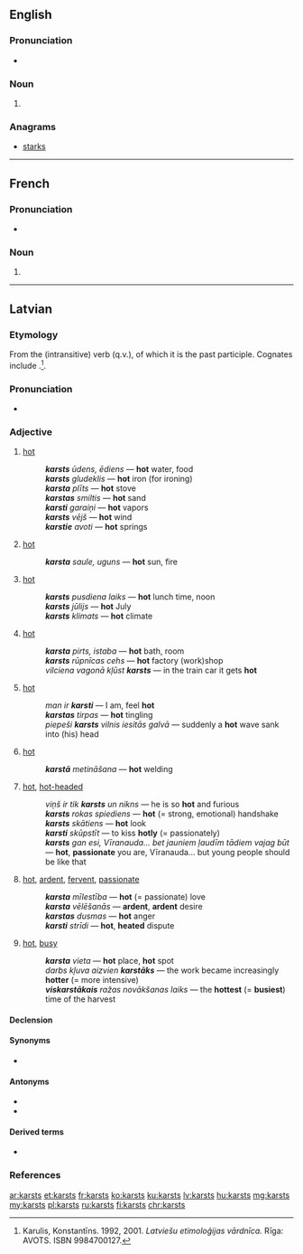 ==English==

===Pronunciation===
* {{rhymes|ɑː(r)sts|lang=en}}

===Noun===
{{head|en|noun plural form}}

# {{plural of|karst|lang=en}}

===Anagrams===
* [[starks#English|starks]]

----

==French==

===Pronunciation===
* {{IPA|/kaʁst/|lang=fr}}

===Noun===
{{head|fr|noun plural form|g=?}}

# {{plural of|karst|lang=fr}}

----

==Latvian==

===Etymology===
From the (intransitive) verb {{m|lv|karst||to heat up, to grow hot}} (q.v.), of which it is the past participle. Cognates include {{etyl|lt|-}} {{m|lt|karštas}}.<ref>Karulis, Konstantīns. 1992, 2001. ''Latviešu etimoloģijas vārdnīca.'' Rīga: AVOTS. ISBN 9984700127.</ref>.

===Pronunciation===
* {{lv-IPA|kâɾsts|broken}}
{{audio|lv-riga-karsts.ogg|lang=lv}}

===Adjective===
{{lv-adj|karst}}

# [[hot]] {{gloss|having [[relatively]] [[high]] [[temperature]]}}
#: '''''karsts''' ūdens, ēdiens'' — '''hot''' water, food
#: '''''karsts''' gludeklis'' — '''hot''' iron (for ironing)
#: '''''karsta''' plīts'' — '''hot''' stove
#: '''''karstas''' smiltis'' — '''hot''' sand
#: '''''karsti''' garaiņi'' — '''hot''' vapors
#: '''''karsts''' vējš'' — '''hot''' wind
#: '''''karstie''' avoti'' — '''hot''' springs
# [[hot]] {{gloss|which [[irradiate]]s a lot of [[heat]]}}
#: '''''karsta''' saule, uguns'' — '''hot''' sun, fire
# {{label|lv|[[time]]}} [[hot]] {{gloss|having [[relatively]] [[high]] [[air]] [[temperature]]}}
#: '''''karsts''' pusdiena laiks'' — '''hot''' lunch time, noon
#: '''''karsts''' jūlijs'' — '''hot''' July
#: '''''karsts''' klimats'' — '''hot''' climate
# {{label|lv|[[place]]}} [[hot]] {{gloss|where the [[temperature]] is ([[typically]]) [[relatively]] [[high]]}}
#: '''''karsta''' pirts, istaba'' — '''hot''' bath, room
#: '''''karsts''' rūpnīcas cehs'' — '''hot''' factory (work)shop
#: ''vilciena vagonā kļūst '''karsts''''' — in the train car it gets '''hot'''
# [[hot]] {{gloss|[[relate|relating]] to [[high]] [[body]] [[temperature]] and the [[feeling]]s it [[cause]]s}}
#: ''man ir '''karsti''''' — I am, feel '''hot'''
#: '''''karstas''' tirpas'' — '''hot''' tingling
#: ''piepeši '''karsts''' vilnis iesitās galvā'' — suddenly a '''hot''' wave sank into (his) head
# [[hot]] {{gloss|which is [[done]] [[by]] [[heat]]ing or [[take place|takes place]] at [[high]] [[temperature]]s}}
#: '''''karstā''' metināšana'' — '''hot''' welding
# {{label|lv|of [[people]], their [[action]]s}} [[hot]], [[hot-headed]] {{gloss|having very [[strong]], [[impatient]] [[character]], [[temperament]]; [[temperamental]], [[passionate]]; [[express]]ing such a [[character]]}}
#: ''viņš ir tik '''karsts''' un nikns'' — he is so '''hot''' and furious
#: '''''karsts''' rokas spiediens'' — '''hot''' (= strong, emotional) handshake
#: '''''karsts''' skātiens'' — '''hot''' look
#: '''''karsti''' skūpstīt'' — to kiss '''hotly''' (= passionately)
#: '''''karsts''' gan esi, Vīranauda... bet jauniem ļaudīm tādiem vajag būt'' — '''hot''', '''passionate''' you are, Vīranauda... but young people should be like that
# {{label|lv|of [[feeling]]s, [[action]]s}} [[hot]], [[ardent]], [[fervent]], [[passionate]]
#: '''''karsta''' mīlestība'' — '''hot''' (= passionate) love
#: '''''karsta''' vēlēšanās'' — '''ardent''', '''ardent''' desire
#: '''''karstas''' dusmas'' — '''hot''' anger
#: '''''karsti''' strīdi'' — '''hot''', '''heated''' dispute
# {{label|lv|of [[place]]s, [[time]]s}} [[hot]], [[busy]] {{gloss|[[where]] or [[when]] something [[happen]]s [[intensive]]ly, e.g. [[war]]}}
#: '''''karsta''' vieta'' — '''hot''' place, '''hot''' spot
#: ''darbs kļuva aizvien '''karstāks''''' — the work became increasingly '''hotter''' (= more intensive)
#: '''''viskarstākais''' ražas novākšanas laiks'' — the '''hottest''' (= '''busiest''') time of the harvest

====Declension====
{{lv-decl-adj|karst|extrawidth=-100}}

====Synonyms====
* {{l|lv|silts}}

====Antonyms====
* {{l|lv|auksts}}
* {{l|lv|vēss}}

====Derived terms====
* {{l|lv|karstums}}

===References===
<references />

[[ar:karsts]]
[[et:karsts]]
[[fr:karsts]]
[[ko:karsts]]
[[ku:karsts]]
[[lv:karsts]]
[[hu:karsts]]
[[mg:karsts]]
[[my:karsts]]
[[pl:karsts]]
[[ru:karsts]]
[[fi:karsts]]
[[chr:karsts]]
